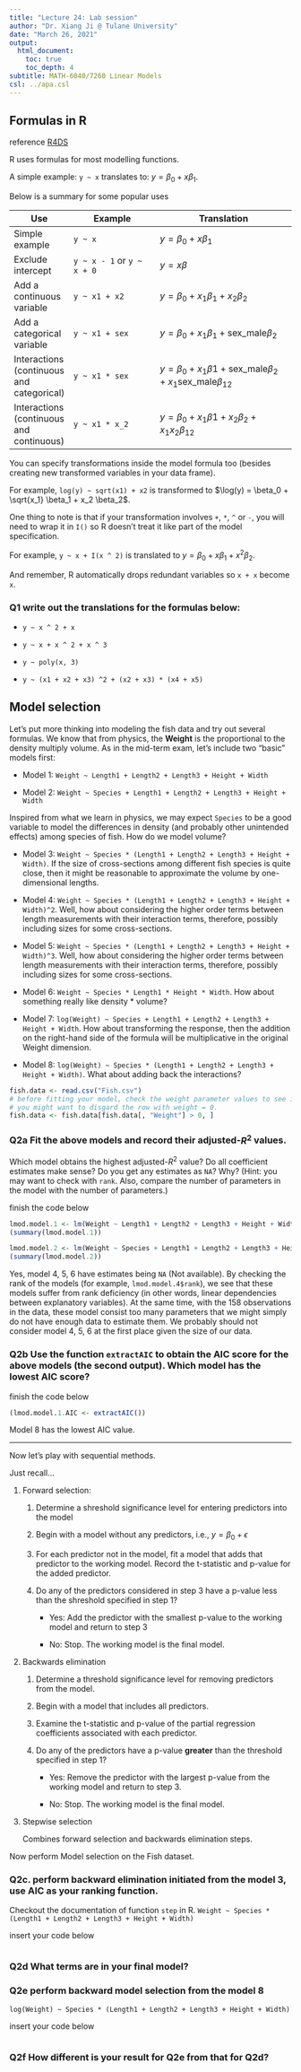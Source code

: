 ```yaml
---
title: "Lecture 24: Lab session"
author: "Dr. Xiang Ji @ Tulane University"
date: "March 26, 2021"
output:
  html_document:
    toc: true
    toc_depth: 4  
subtitle: MATH-6040/7260 Linear Models
csl: ../apa.csl
---
```



## Formulas in R

reference [R4DS](https://r4ds.had.co.nz/model-basics.html#formulas-and-model-families)

R uses formulas for most modelling functions.

A simple example: `y ~ x` translates to: $y = \beta_0 + x\beta_1$.

Below is a summary for some popular uses

| Use | Example | Translation |
| --- | ------- | ----------- |
| Simple example | `y ~ x` |  $y = \beta_0 + x\beta_1$ |
| Exclude intercept | `y ~ x - 1` or `y ~ x + 0` | $y = x\beta$ |
| Add a continuous variable | `y ~ x1 + x2` | $y = \beta_0 + x_1 \beta_1 + x_2 \beta_2$ |
| Add a categorical variable | `y ~ x1 + sex` | $y = \beta_0 + x_1 \beta_1 + \mbox{sex_male} \beta_2$ |
| Interactions (continuous and categorical)| `y ~ x1 * sex` | $y = \beta_0 + x_1 \beta1 + \mbox{sex_male} \beta_2 + x_1 \mbox{sex_male} \beta_{12}$|
| Interactions (continuous and continuous)| `y ~ x1 * x_2` | $y = \beta_0 + x_1 \beta1 + x_2 \beta_2 + x_1 x_2 \beta_{12}$|

You can specify transformations inside the model formula too (besides creating new transformed variables in your data frame).

For example, `log(y) ~ sqrt(x1) + x2` is transformed to $\log(y) = \beta_0 + \sqrt{x_1} \beta_1 + x_2 \beta_2$.

One thing to note is that if your transformation involves `+`, `*`, `^` or `-`, you will need to wrap it in `I()` so R doesn't treat it like part of the model specification.

For example, `y ~ x + I(x ^ 2)` is translated to $y = \beta_0 + x \beta_1 + x^2 \beta_2$.

And remember, R automatically drops redundant variables so `x + x` become `x`.

### Q1 write out the translations for the formulas below:

- `y ~ x ^ 2 + x`

- `y ~ x + x ^ 2 + x ^ 3`

- `y ~ poly(x, 3)`

- `y ~ (x1 + x2 + x3) ^2 + (x2 + x3) * (x4 + x5)`


## Model selection

Let's put more thinking into modeling the fish data and  try out several formulas.
We know that from physics, the **Weight** is the proportional to the density multiply volume.
As in the mid-term exam, let's include two "basic" models first:

- Model 1: `Weight ~ Length1 + Length2 + Length3 + Height + Width`

- Model 2: `Weight ~ Species + Length1 + Length2 + Length3 + Height + Width`

Inspired from what we learn in physics, we may expect `Species` to be a good variable to model the differences in density (and probably other unintended effects) among species of fish.
How do we model volume?

- Model 3: `Weight ~ Species * (Length1 + Length2 + Length3 + Height + Width)`.
If the size of cross-sections among different fish species is quite close, 
then it might be reasonable to approximate the volume by one-dimensional lengths.

- Model 4: `Weight ~ Species * (Length1 + Length2 + Length3 + Height + Width)^2`.
Well, how about considering the higher order terms between length measurements 
with their interaction terms, therefore, possibly including sizes for some cross-sections.

- Model 5: `Weight ~ Species * (Length1 + Length2 + Length3 + Height + Width)^3`.
Well, how about considering the higher order terms between length measurements 
with their interaction terms, therefore, possibly including sizes for some cross-sections.

- Model 6: `Weight ~ Species * Length1 * Height * Width`.
How about something really like density * volume?

- Model 7: `log(Weight) ~ Species + Length1 + Length2 + Length3 + Height + Width`.
How about transforming the response, then the addition on the right-hand side of the formula will be multiplicative in the original Weight dimension.

- Model 8: `log(Weight) ~ Species * (Length1 + Length2 + Length3 + Height + Width)`.
What about adding back the interactions?



```r
fish.data <- read.csv("Fish.csv")
# before fitting your model, check the weight parameter values to see if all of them make sense.
# you might want to disgard the row with weight = 0.
fish.data <- fish.data[fish.data[, "Weight"] > 0, ]
```

### Q2a Fit the above models and record their adjusted-$R^2$ values.
Which model obtains the highest adjusted-$R^2$ value?
Do all coefficient estimates make sense? Do you get any estimates as `NA`? Why?
(Hint: you may want to check with `rank`.
Also, compare the number of parameters in the model with the number of parameters.)

finish the code below
```r
lmod.model.1 <- lm(Weight ~ Length1 + Length2 + Length3 + Height + Width, data = fish.data)
(summary(lmod.model.1))

lmod.model.2 <- lm(Weight ~ Species + Length1 + Length2 + Length3 + Height + Width, data = fish.data)
(summary(lmod.model.2))

```

Yes, model 4, 5, 6 have estimates being `NA` (Not available).
By checking the rank of the models (for example, `lmod.model.4$rank`), we see that these models suffer from rank deficiency (in other words, linear dependencies between explanatory variables).
At the same time, with the 158 observations in the data, these model consist too many parameters that we might simply do not have enough data to estimate them. 
We probably should not consider model 4, 5, 6 at the first place given the size of our data.


### Q2b Use the function `extractAIC` to obtain the AIC score for the above models (the second output). Which model has the lowest AIC score?

finish the code below
```r
(lmod.model.1.AIC <- extractAIC())
```

Model 8 has the lowest AIC value.


----------------------------------------------------

Now let's play with sequential methods.

Just recall...

1. Forward selection:

    1. Determine a shreshold significance level for entering predictors into the model
    
    2. Begin with a model without any predictors, i.e., $y = \beta_0 + \epsilon$
    
    3. For each predictor not in the model, fit a model that adds that predictor to the working model.  Record the t-statistic and p-value for the added predictor.
    
    4. Do any of the predictors considered in step 3 have a p-value less than the shreshold specified in step 1?
    
        - Yes: Add the predictor with the smallest p-value to the working model and return to step 3
        
        - No: Stop.  The working model is the final model.
        

2. Backwards elimination

    1. Determine a threshold significance level for removing predictors from the model.
    
    2. Begin with a model that includes all predictors.
    
    3. Examine the t-statistic and p-value of the partial regression coefficients associated with each predictor.
    
    4. Do any of the predictors have a p-value **greater** than the threshold specified in step 1?
    
        - Yes: Remove the predictor with the largest p-value from the working model and return to step 3.
        
        - No: Stop.  The working model is the final model.
        
3. Stepwise selection

    Combines forward selection and backwards elimination steps.
  
Now perform Model selection on the Fish dataset.

### Q2c. perform backward elimination initiated from the model 3, use AIC as your ranking function.
Checkout the documentation of function `step` in R.
`Weight ~ Species * (Length1 + Length2 + Length3 + Height + Width)`

insert your code below
```r
```


### Q2d What terms are in your final model?


### Q2e perform backward model selection from the model 8 
`log(Weight) ~ Species * (Length1 + Length2 + Length3 + Height + Width)`

insert your code below
```r
```

### Q2f How different is your result for Q2e from that for Q2d?

